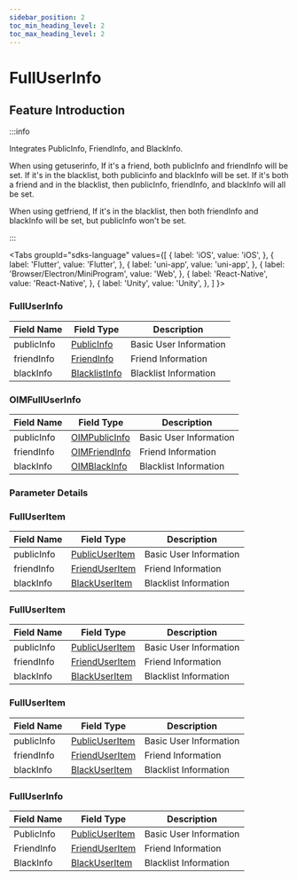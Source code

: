 ```yaml
---
sidebar_position: 2
toc_min_heading_level: 2
toc_max_heading_level: 2
---
```


# FullUserInfo

## Feature Introduction

:::info

Integrates PublicInfo, FriendInfo, and BlackInfo.

When using getuserinfo,
If it's a friend, both publicInfo and friendInfo will be set.
If it's in the blacklist, both publicinfo and blackInfo will be set.
If it's both a friend and in the blacklist, then publicInfo, friendInfo, and blackInfo will all be set.

When using getfriend,
If it's in the blacklist, then both friendInfo and blackInfo will be set, but publicInfo won't be set.

:::

<Tabs
groupId="sdks-language"
values={[
{ label: 'iOS', value: 'iOS', },
{ label: 'Flutter', value: 'Flutter', },
{ label: 'uni-app', value: 'uni-app', },
{ label: 'Browser/Electron/MiniProgram', value: 'Web', },
{ label: 'React-Native', value: 'React-Native', },
{ label: 'Unity', value: 'Unity', },
]
}>

<TabItem value="Flutter">

### FullUserInfo

| Field Name   | Field Type                                              | Description                                  |
| ------------ | ------------------------------------------------------- | -------------------------------------------- |
| publicInfo   | [PublicInfo](/class/user/publicInfo.mdx)     | Basic User Information                      |
| friendInfo   | [FriendInfo](/class/friend/friendInfo.mdx)   | Friend Information                          |
| blackInfo    | [BlacklistInfo](/class/friend/blackInfo.mdx) | Blacklist Information                       |

</TabItem>

<TabItem value="iOS">

### OIMFullUserInfo

| Field Name   | Field Type                                              | Description                                  |
| ------------ | ------------------------------------------------------- | -------------------------------------------- |
| publicInfo   | [OIMPublicInfo](/class/user/publicInfo.mdx)   | Basic User Information                      |
| friendInfo   | [OIMFriendInfo](/class/friend/friendInfo.mdx) | Friend Information                          |
| blackInfo    | [OIMBlackInfo](/class/friend/blackInfo.mdx)   | Blacklist Information                       |

</TabItem>

<TabItem value="Android">

### Parameter Details

</TabItem>

<TabItem value="Web">

### FullUserItem

| Field Name   | Field Type                                              | Description                                  |
| ------------ | ------------------------------------------------------- | -------------------------------------------- |
| publicInfo   | [PublicUserItem](/class/user/publicInfo.mdx)  | Basic User Information                      |
| friendInfo   | [FriendUserItem](/class/friend/friendInfo.mdx)| Friend Information                          |
| blackInfo    | [BlackUserItem](/class/friend/blackInfo.mdx)  | Blacklist Information                       |

</TabItem>

<TabItem value="uni-app">

### FullUserItem

| Field Name   | Field Type                                              | Description                                  |
| ------------ | ------------------------------------------------------- | -------------------------------------------- |
| publicInfo   | [PublicUserItem](/class/user/publicInfo.mdx)  | Basic User Information                      |
| friendInfo   | [FriendUserItem](/class/friend/friendInfo.mdx)| Friend Information                          |
| blackInfo    | [BlackUserItem](/class/friend/blackInfo.mdx)  | Blacklist Information                       |

</TabItem>

<TabItem value="React-Native">

### FullUserItem

| Field Name   | Field Type                                              | Description                                  |
| ------------ | ------------------------------------------------------- | -------------------------------------------- |
| publicInfo   | [PublicUserItem](/class/user/publicInfo.mdx)  | Basic User Information                      |
| friendInfo   | [FriendUserItem](/class/friend/friendInfo.mdx)| Friend Information                          |
| blackInfo    | [BlackUserItem](/class/friend/blackInfo.mdx)  | Blacklist Information                       |

</TabItem>

<TabItem value="Unity">

### FullUserInfo

| Field Name   | Field Type                                              | Description                                  |
| ------------ | ------------------------------------------------------- | -------------------------------------------- |
| PublicInfo   | [PublicUserItem](/class/user/publicInfo.mdx)  | Basic User Information                      |
| FriendInfo   | [FriendUserItem](/class/friend/friendInfo.mdx)| Friend Information                          |
| BlackInfo    | [BlackUserItem](/class/friend/blackInfo.mdx)  | Blacklist Information                       |

</TabItem>

</Tabs>